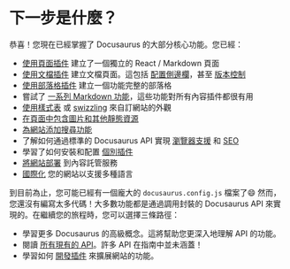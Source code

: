 # 下一步是什麼？

恭喜！您現在已經掌握了 Docusaurus 的大部分核心功能。您已經：

- [使用頁面插件](./creating-pages.mdx) 建立了一個獨立的 React / Markdown 頁面
- [使用文檔插件](./docs/docs-introduction.mdx) 建立文檔頁面。這包括 [配置側邊欄](./docs/sidebar/index.mdx)，甚至 [版本控制](./docs/versioning.mdx)
- [使用部落格插件](../blog.mdx) 建立一個功能完整的部落格
- 嘗試了 [一系列 Markdown 功能](./markdown-features/markdown-features-intro.mdx)，這些功能對所有內容插件都很有用
- [使用樣式表](../styling-layout.mdx) 或 [swizzling](../swizzling.mdx) 來自訂網站的外觀
- [在頁面中包含圖片和其他靜態資源](../static-assets.mdx)
- [為網站添加搜尋功能](../search.mdx)
- 了解如何通過標準的 Docusaurus API 實現 [瀏覽器支援](../browser-support.mdx) 和 [SEO](../seo.mdx)
- 學習了如何安裝和配置 [個別插件](../using-plugins.mdx)
- [將網站部署](../deployment.mdx) 到內容託管服務
- [國際化](../i18n/i18n-tutorial.mdx) 您的網站以支援多種語言

到目前為止，您可能已經有一個龐大的 `docusaurus.config.js` 檔案了😄 然而，您還沒有編寫太多代碼！大多數功能都是通過調用封裝的 Docusaurus API 來實現的。在繼續您的旅程時，您可以選擇三條路徑：

- 學習更多 Docusaurus 的高級概念。這將幫助您更深入地理解 API 的功能。
- 閱讀 [所有現有的 API](../docusaurus-core.mdx)。許多 API 在指南中並未涵蓋！
- 學習如何 [開發插件](../api/plugin-methods/README.mdx) 來擴展網站的功能。